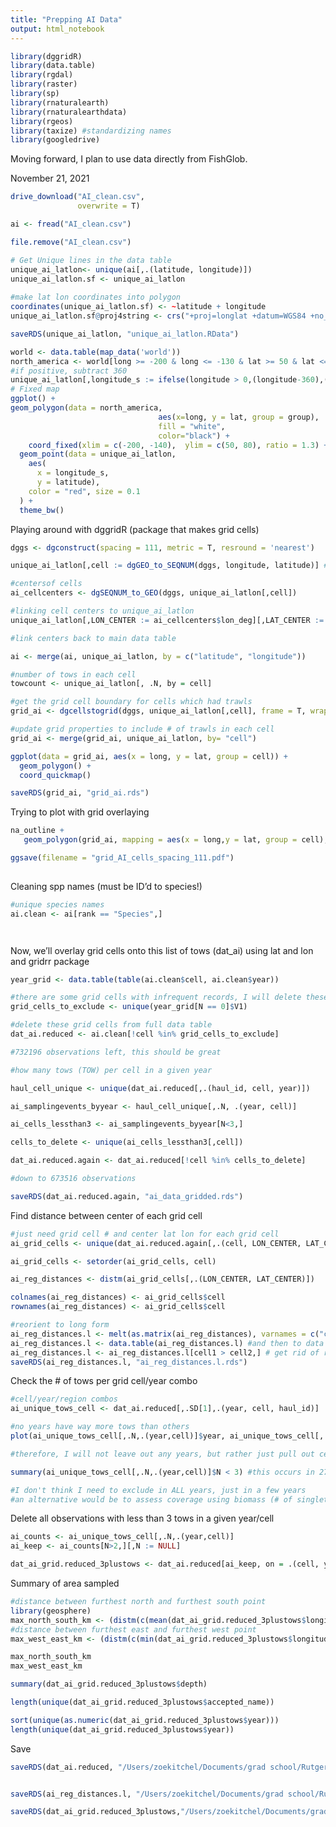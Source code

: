 ```yaml
---
title: "Prepping AI Data"
output: html_notebook
---
```



```r
library(dggridR)
library(data.table)
library(rgdal)
library(raster)
library(sp)
library(rnaturalearth)
library(rnaturalearthdata)
library(rgeos)
library(taxize) #standardizing names
library(googledrive)
```


Moving forward, I plan to use data directly from FishGlob.

November 21, 2021
```r
drive_download("AI_clean.csv",
               overwrite = T)

ai <- fread("AI_clean.csv")

file.remove("AI_clean.csv")

```

```r

# Get Unique lines in the data table
unique_ai_latlon<- unique(ai[,.(latitude, longitude)])
unique_ai_latlon.sf <- unique_ai_latlon
  
#make lat lon coordinates into polygon
coordinates(unique_ai_latlon.sf) <- ~latitude + longitude
unique_ai_latlon.sf@proj4string <- crs("+proj=longlat +datum=WGS84 +no_defs +ellps=WGS84 +towgs84=0,0,0")

saveRDS(unique_ai_latlon, "unique_ai_latlon.RData")

world <- data.table(map_data('world'))
north_america <- world[long >= -200 & long <= -130 & lat >= 50 & lat <= 80]
#if positive, subtract 360
unique_ai_latlon[,longitude_s := ifelse(longitude > 0,(longitude-360),(longitude))]
# Fixed map
ggplot() +
geom_polygon(data = north_america, 
                                 aes(x=long, y = lat, group = group), 
                                 fill = "white", 
                                 color="black") +
    coord_fixed(xlim = c(-200, -140),  ylim = c(50, 80), ratio = 1.3) +
  geom_point(data = unique_ai_latlon,
    aes(
      x = longitude_s,
      y = latitude),
    color = "red", size = 0.1
  ) +
  theme_bw()


```

Playing around with dggridR (package that makes grid cells)
```r
dggs <- dgconstruct(spacing = 111, metric = T, resround = 'nearest')

unique_ai_latlon[,cell := dgGEO_to_SEQNUM(dggs, longitude, latitude)] #get corresponding grid cells for NEUS trawl

#centersof cells
ai_cellcenters <- dgSEQNUM_to_GEO(dggs, unique_ai_latlon[,cell])

#linking cell centers to unique_ai_latlon
unique_ai_latlon[,LON_CENTER := ai_cellcenters$lon_deg][,LAT_CENTER := ai_cellcenters$lat_deg]

#link centers back to main data table

ai <- merge(ai, unique_ai_latlon, by = c("latitude", "longitude"))

#number of tows in each cell
towcount <- unique_ai_latlon[, .N, by = cell]

#get the grid cell boundary for cells which had trawls
grid_ai <- dgcellstogrid(dggs, unique_ai_latlon[,cell], frame = T, wrapcells = F)

#update grid properties to include # of trawls in each cell
grid_ai <- merge(grid_ai, unique_ai_latlon, by= "cell")

ggplot(data = grid_ai, aes(x = long, y = lat, group = cell)) +
  geom_polygon() +
  coord_quickmap()

saveRDS(grid_ai, "grid_ai.rds")

```

Trying to plot with grid overlaying
```r

na_outline + 
   geom_polygon(grid_ai, mapping = aes(x = long,y = lat, group = cell), inherit.aes = FALSE, color = "black", fill = NA, size = 0.1)

ggsave(filename = "grid_AI_cells_spacing_111.pdf")
  
```
Cleaning spp names (must be ID'd to species!)
```r
#unique species names
ai.clean <- ai[rank == "Species",]




```


Now, we'll overlay grid cells onto this list of tows (dat_ai) using lat and lon and gridrr package
```r

year_grid <- data.table(table(ai.clean$cell, ai.clean$year))

#there are some grid cells with infrequent records, I will delete these
grid_cells_to_exclude <- unique(year_grid[N == 0]$V1)

#delete these grid cells from full data table
dat_ai.reduced <- ai.clean[!cell %in% grid_cells_to_exclude]

#732196 observations left, this should be great

#how many tows (TOW) per cell in a given year

haul_cell_unique <- unique(dat_ai.reduced[,.(haul_id, cell, year)])

ai_samplingevents_byyear <- haul_cell_unique[,.N, .(year, cell)]

ai_cells_lessthan3 <- ai_samplingevents_byyear[N<3,]

cells_to_delete <- unique(ai_cells_lessthan3[,cell])

dat_ai.reduced.again <- dat_ai.reduced[!cell %in% cells_to_delete]

#down to 673516 observations

saveRDS(dat_ai.reduced.again, "ai_data_gridded.rds")

```

Find distance between center of each grid cell
```r
#just need grid cell # and center lat lon for each grid cell 
ai_grid_cells <- unique(dat_ai.reduced.again[,.(cell, LON_CENTER, LAT_CENTER)])

ai_grid_cells <- setorder(ai_grid_cells, cell)

ai_reg_distances <- distm(ai_grid_cells[,.(LON_CENTER, LAT_CENTER)])

colnames(ai_reg_distances) <- ai_grid_cells$cell
rownames(ai_reg_distances) <- ai_grid_cells$cell

#reorient to long form 
ai_reg_distances.l <- melt(as.matrix(ai_reg_distances), varnames = c("cell1", "cell2"), value.name = "distance(m)") #matrix to data frame
ai_reg_distances.l <- data.table(ai_reg_distances.l) #and then to data table
ai_reg_distances.l <- ai_reg_distances.l[cell1 > cell2,] # get rid of repetitions and self-comparisons
saveRDS(ai_reg_distances.l, "ai_reg_distances.l.rds")
```

Check the # of tows per grid cell/year combo
```r
#cell/year/region combos
ai_unique_tows_cell <- dat_ai.reduced[,.SD[1],.(year, cell, haul_id)]

#no years have way more tows than others
plot(ai_unique_tows_cell[,.N,.(year,cell)]$year, ai_unique_tows_cell[,.N,.(year,cell)]$N)

#therefore, I will not leave out any years, but rather just pull out cells in years they are undersampled (<N=3, which is )

summary(ai_unique_tows_cell[,.N,.(year,cell)]$N < 3) #this occurs in 27/393 cell/year combos  (6.8%%, no biggie)

#I don't think I need to exclude in ALL years, just in a few years
#an alternative would be to assess coverage using biomass (# of singletons and doubletons)

```

Delete all observations with less than 3 tows in a given year/cell
```r
ai_counts <- ai_unique_tows_cell[,.N,.(year,cell)]
ai_keep <- ai_counts[N>2,][,N := NULL]

dat_ai_grid.reduced_3plustows <- dat_ai.reduced[ai_keep, on = .(cell, year)]


```


Summary of area sampled
```r
#distance between furthest north and furthest south point
library(geosphere)
max_north_south_km <- (distm(c(mean(dat_ai_grid.reduced_3plustows$longitude), min(dat_ai_grid.reduced_3plustows$latitude)), c(mean(dat_ai_grid.reduced_3plustows$longitude), max(dat_ai_grid.reduced_3plustows$latitude)), fun = distHaversine))/1000
#distance between furthest east and furthest west point
max_west_east_km <- (distm(c(min(dat_ai_grid.reduced_3plustows$longitude), mean(dat_ai_grid.reduced_3plustows$latitude)), c(max(dat_ai_grid.reduced_3plustows$longitude), mean(dat_ai_grid.reduced_3plustows$latitude)), fun = distHaversine))/1000

max_north_south_km
max_west_east_km

summary(dat_ai_grid.reduced_3plustows$depth)

length(unique(dat_ai_grid.reduced_3plustows$accepted_name))

sort(unique(as.numeric(dat_ai_grid.reduced_3plustows$year)))
length(unique(dat_ai_grid.reduced_3plustows$year))
```


Save
```r
saveRDS(dat_ai.reduced, "/Users/zoekitchel/Documents/grad school/Rutgers/Repositories/trawl_spatial_turnover/data/gridded/USA-AI/dat_ai.reduced.rds")


saveRDS(ai_reg_distances.l, "/Users/zoekitchel/Documents/grad school/Rutgers/Repositories/trawl_spatial_turnover/data/gridded/USA-AI/dat_ai_reg_distances.l.rds")

saveRDS(dat_ai_grid.reduced_3plustows,"/Users/zoekitchel/Documents/grad school/Rutgers/Repositories/trawl_spatial_turnover/data/gridded/USA-AI/dat_ai_grid.reduced_3plustows.rds")


```
